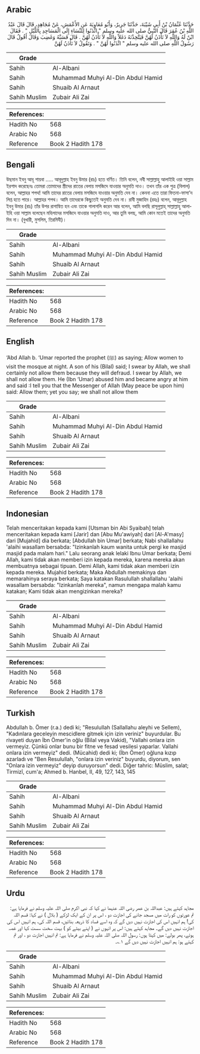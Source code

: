 ## Arabic


<div dir="rtl" lang="ar" style={{fontSize:'larger',backgroundColor:'#f8f9fa',padding:20}}>
حَدَّثَنَا عُثْمَانُ بْنُ أَبِي شَيْبَةَ، حَدَّثَنَا جَرِيرٌ، وَأَبُو مُعَاوِيَةَ عَنِ الأَعْمَشِ، عَنْ مُجَاهِدٍ، قَالَ قَالَ عَبْدُ اللَّهِ بْنُ عُمَرَ قَالَ النَّبِيُّ صلى الله عليه وسلم ‏"‏ ائْذَنُوا لِلنِّسَاءِ إِلَى الْمَسَاجِدِ بِاللَّيْلِ ‏"‏ ‏.‏ فَقَالَ ابْنٌ لَهُ وَاللَّهِ لاَ نَأْذَنُ لَهُنَّ فَيَتَّخِذْنَهُ دَغَلاً وَاللَّهِ لاَ نَأْذَنُ لَهُنَّ ‏.‏ قَالَ فَسَبَّهُ وَغَضِبَ وَقَالَ أَقُولُ قَالَ رَسُولُ اللَّهِ صلى الله عليه وسلم ‏"‏ ائْذَنُوا لَهُنَّ ‏"‏ ‏.‏ وَتَقُولُ لاَ نَأْذَنُ لَهُنَّ
</div>
<div style={{backgroundColor:'#f8f9fa',padding:20, marginBottom: 10}}><table> <thead> <tr> <th>Grade</th> <th></th> </tr> </thead> <tbody> <tr><td>Sahih</td><td>Al-Albani</td></tr><tr><td>Sahih</td><td>Muhammad Muhyi Al-Din Abdul Hamid</td></tr><tr><td>Sahih</td><td>Shuaib Al Arnaut</td></tr><tr><td>Sahih Muslim</td><td>Zubair Ali Zai</td></tr></tbody></table><table> <thead> <tr> <th>References:</th> <th></th> </tr> </thead> <tbody><tr><td>Hadith No</td><td>568</td></tr><tr><td>Arabic No</td><td>568</td></tr><tr><td>Reference</td><td>Book 2 Hadith 178</td></tr></tbody></table></div>

## Bengali


<div dir="ltr" lang="bn" style={{fontSize:'larger',backgroundColor:'#f8f9fa',padding:20}}>
উছমান ইবনু আবূ শায়বা ..... আবূদুল্লাহ ইবনু উমার (রাঃ) হতে বর্ণিত। তিনি বলেন, নবী সাল্লাল্লাহু আলাইহি ওয়া সাল্লাম ইরশাদ করেছেনঃ তোমরা তোমাদের স্ত্রীদের রাতের বেলায় মসজিদে যাওয়ার অনুমতি দাও। তখন তাঁর এক পুত্র (বিলাল) বলেন, আল্লাহর শপথ! আমি তাদের রাতের বেলায় মসজিদে যাওয়ার অনুমতি দেব না। কেননা এতে তারা ফিতনা-ফাসা’দ লিপ্ত হতে পারে। আল্লাহর শপথ। আমি তাদেরকে কিছুতেই অনুমতি দেব না। রাবী মুজাহিদ (রহঃ) বলেন, আবূদুল্লাহ ইবনু উমার (রাঃ) তাঁর উপর রাগান্বিত হন এবং তাকে গালাগলি করেন আর বলেন, আমি বলছি রাসূলুল্লাহ্ সাল্লাল্লাহু আলাইহি ওয়া সাল্লাম বলেছেন মহিলাদের মসজিদে যাওয়ার অনুমতি দাও, আর তুমি বলছ, আমি কোন মতেই তাদের অনুমতি দিব না। (বুখারী, মুসলিম, তিরমিযী)।
</div>
<div style={{backgroundColor:'#f8f9fa',padding:20, marginBottom: 10}}><table> <thead> <tr> <th>Grade</th> <th></th> </tr> </thead> <tbody> <tr><td>Sahih</td><td>Al-Albani</td></tr><tr><td>Sahih</td><td>Muhammad Muhyi Al-Din Abdul Hamid</td></tr><tr><td>Sahih</td><td>Shuaib Al Arnaut</td></tr><tr><td>Sahih Muslim</td><td>Zubair Ali Zai</td></tr></tbody></table><table> <thead> <tr> <th>References:</th> <th></th> </tr> </thead> <tbody><tr><td>Hadith No</td><td>568</td></tr><tr><td>Arabic No</td><td>568</td></tr><tr><td>Reference</td><td>Book 2 Hadith 178</td></tr></tbody></table></div>

## English


<div dir="ltr" lang="en" style={{fontSize:'larger',backgroundColor:'#f8f9fa',padding:20}}>
‘Abd Allah b. ‘Umar reported the prophet (ﷺ) as saying; Allow women to visit the mosque at night. A son of his (Bilal) said; I swear by Allah, we shall certainly not allow them because they will defraud. I swear by Allah, we shall not allow them. He (Ibn ‘Umar) abused him and became angry at him and said :I tell you that the Messenger of Allah (May peace be upon him) said: Allow them; yet you say; we shall not allow them
</div>
<div style={{backgroundColor:'#f8f9fa',padding:20, marginBottom: 10}}><table> <thead> <tr> <th>Grade</th> <th></th> </tr> </thead> <tbody> <tr><td>Sahih</td><td>Al-Albani</td></tr><tr><td>Sahih</td><td>Muhammad Muhyi Al-Din Abdul Hamid</td></tr><tr><td>Sahih</td><td>Shuaib Al Arnaut</td></tr><tr><td>Sahih Muslim</td><td>Zubair Ali Zai</td></tr></tbody></table><table> <thead> <tr> <th>References:</th> <th></th> </tr> </thead> <tbody><tr><td>Hadith No</td><td>568</td></tr><tr><td>Arabic No</td><td>568</td></tr><tr><td>Reference</td><td>Book 2 Hadith 178</td></tr></tbody></table></div>

## Indonesian


<div dir="ltr" lang="id" style={{fontSize:'larger',backgroundColor:'#f8f9fa',padding:20}}>
Telah menceritakan kepada kami [Utsman bin Abi Syaibah] telah menceritakan kepada kami [Jarir] dan [Abu Mu'awiyah] dari [Al-A'masy] dari [Mujahid] dia berkata; [Abdullah bin Umar] berkata; Nabi shallallahu 'alaihi wasallam bersabda: "Izinkanlah kaum wanita untuk pergi ke masjid masjid pada malam hari." Lalu seorang anak lelaki Ibnu Umar berkata; Demi Allah, kami tidak akan memberi izin kepada mereka, karena mereka akan membuatnya sebagai tipuan. Demi Allah, kami tidak akan memberi izin kepada mereka. Mujahid berkata; Maka Abdullah memakinya dan memarahinya seraya berkata; Saya katakan Rasulullah shallallahu 'alaihi wasallam bersabda: "Izinkanlah mereka", namun mengapa malah kamu katakan; Kami tidak akan mengizinkan mereka?
</div>
<div style={{backgroundColor:'#f8f9fa',padding:20, marginBottom: 10}}><table> <thead> <tr> <th>Grade</th> <th></th> </tr> </thead> <tbody> <tr><td>Sahih</td><td>Al-Albani</td></tr><tr><td>Sahih</td><td>Muhammad Muhyi Al-Din Abdul Hamid</td></tr><tr><td>Sahih</td><td>Shuaib Al Arnaut</td></tr><tr><td>Sahih Muslim</td><td>Zubair Ali Zai</td></tr></tbody></table><table> <thead> <tr> <th>References:</th> <th></th> </tr> </thead> <tbody><tr><td>Hadith No</td><td>568</td></tr><tr><td>Arabic No</td><td>568</td></tr><tr><td>Reference</td><td>Book 2 Hadith 178</td></tr></tbody></table></div>

## Turkish


<div dir="ltr" lang="tr" style={{fontSize:'larger',backgroundColor:'#f8f9fa',padding:20}}>
Abdullah b. Ömer (r.a.) dedi ki; "Resulullah (Sallallahu aleyhi ve Sellem), "Kadınlara geceleyin mescidlere gitmek için izin veriniz" buyurdular. Bu rivayeti duyan İbn Ömer'in oğlu (Bilal veya Vakid), "Vallahi onlara izin vermeyiz. Çünkü onlar bunu bir fitne ve fesad vesilesi yaparlar. Vallahi onlara izin vermeyiz" dedi. (Mücahid) dedi ki; (İbn Ömer) oğluna kızıp azarladı ve "Ben Resulullah, "onlara izin veriniz" buyurdu, diyorum, sen "Onlara izin vermeyiz" deyip duruyorsun" dedi. Diğer tahric: Müslim, salat; Tirmizî, cum'a; Ahmed b. Hanbel, II, 49, 127, 143, 145
</div>
<div style={{backgroundColor:'#f8f9fa',padding:20, marginBottom: 10}}><table> <thead> <tr> <th>Grade</th> <th></th> </tr> </thead> <tbody> <tr><td>Sahih</td><td>Al-Albani</td></tr><tr><td>Sahih</td><td>Muhammad Muhyi Al-Din Abdul Hamid</td></tr><tr><td>Sahih</td><td>Shuaib Al Arnaut</td></tr><tr><td>Sahih Muslim</td><td>Zubair Ali Zai</td></tr></tbody></table><table> <thead> <tr> <th>References:</th> <th></th> </tr> </thead> <tbody><tr><td>Hadith No</td><td>568</td></tr><tr><td>Arabic No</td><td>568</td></tr><tr><td>Reference</td><td>Book 2 Hadith 178</td></tr></tbody></table></div>

## Urdu


<div dir="rtl" lang="ur" style={{fontSize:'larger',backgroundColor:'#f8f9fa',padding:20}}>
مجاہد کہتے ہیں: عبداللہ بن عمر رضی اللہ عنہما نے کہا کہ نبی اکرم صلی اللہ علیہ وسلم نے فرمایا ہے: تم عورتوں کو رات میں مسجد جانے کی اجازت دو ، اس پر ان کے ایک لڑکے ( بلال ) نے کہا: قسم اللہ کی! ہم انہیں اس کی اجازت نہیں دیں گے کہ وہ اسے فساد کا ذریعہ بنائیں، قسم اللہ کی، ہم انہیں اس کی اجازت نہیں دیں گے۔ مجاہد کہتے ہیں: اس پر انہوں نے ( اپنے بیٹے کو ) بہت سخت سست کہا اور غصہ ہوئے، پھر بولے: میں کہتا ہوں: رسول اللہ صلی اللہ علیہ وسلم نے فرمایا ہے: تم انہیں اجازت دو ، اور تم کہتے ہو: ہم انہیں اجازت نہیں دیں گے ۱؎۔
</div>
<div style={{backgroundColor:'#f8f9fa',padding:20, marginBottom: 10}}><table> <thead> <tr> <th>Grade</th> <th></th> </tr> </thead> <tbody> <tr><td>Sahih</td><td>Al-Albani</td></tr><tr><td>Sahih</td><td>Muhammad Muhyi Al-Din Abdul Hamid</td></tr><tr><td>Sahih</td><td>Shuaib Al Arnaut</td></tr><tr><td>Sahih Muslim</td><td>Zubair Ali Zai</td></tr></tbody></table><table> <thead> <tr> <th>References:</th> <th></th> </tr> </thead> <tbody><tr><td>Hadith No</td><td>568</td></tr><tr><td>Arabic No</td><td>568</td></tr><tr><td>Reference</td><td>Book 2 Hadith 178</td></tr></tbody></table></div>